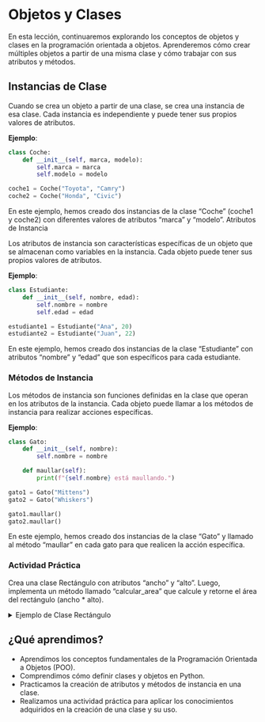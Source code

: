# Objetos y Clases

En esta lección, continuaremos explorando los conceptos de objetos y clases en la programación orientada a objetos. Aprenderemos cómo crear múltiples objetos a partir de una misma clase y cómo trabajar con sus atributos y métodos.

## Instancias de Clase

Cuando se crea un objeto a partir de una clase, se crea una instancia de esa clase. Cada instancia es independiente y puede tener sus propios valores de atributos.

**Ejemplo**:

```python
class Coche:
    def __init__(self, marca, modelo):
        self.marca = marca
        self.modelo = modelo

coche1 = Coche("Toyota", "Camry")
coche2 = Coche("Honda", "Civic")
```
En este ejemplo, hemos creado dos instancias de la clase "Coche" (coche1 y coche2) con diferentes valores de atributos "marca" y "modelo".
Atributos de Instancia

Los atributos de instancia son características específicas de un objeto que se almacenan como variables en la instancia. Cada objeto puede tener sus propios valores de atributos.

**Ejemplo**:

```python
class Estudiante:
    def __init__(self, nombre, edad):
        self.nombre = nombre
        self.edad = edad

estudiante1 = Estudiante("Ana", 20)
estudiante2 = Estudiante("Juan", 22)
```
En este ejemplo, hemos creado dos instancias de la clase "Estudiante" con atributos "nombre" y "edad" que son específicos para cada estudiante.

### Métodos de Instancia

Los métodos de instancia son funciones definidas en la clase que operan en los atributos de la instancia. Cada objeto puede llamar a los métodos de instancia para realizar acciones específicas.

**Ejemplo**:

```python
class Gato:
    def __init__(self, nombre):
        self.nombre = nombre

    def maullar(self):
        print(f"{self.nombre} está maullando.")

gato1 = Gato("Mittens")
gato2 = Gato("Whiskers")

gato1.maullar()
gato2.maullar()
```
En este ejemplo, hemos creado dos instancias de la clase "Gato" y llamado al método "maullar" en cada gato para que realicen la acción específica.

:::{.callout-tip}

### Actividad Práctica

Crea una clase Rectángulo con atributos "ancho" y "alto". Luego, implementa un método llamado "calcular_area" que calcule y retorne el área del rectángulo (ancho * alto).
:::
<details>
<summary>Ejemplo de Clase Rectángulo</summary>

**Resumen**:

En este ejemplo, crearemos una clase llamada "Rectángulo" con atributos "ancho" y "alto". Implementaremos un método llamado "calcular_area" que calculará y retornará el área del rectángulo (ancho * alto). Luego, crearemos dos instancias de la clase "Rectángulo" con diferentes dimensiones y mostraremos el área de cada rectángulo.

**Resolución**:

```python
class Rectangulo:
    def __init__(self, ancho, alto):
        self.ancho = ancho
        self.alto = alto

    def calcular_area(self):
        return self.ancho * self.alto

# Crear dos instancias de Rectangulo
rectangulo1 = Rectangulo(5, 10)
rectangulo2 = Rectangulo(3, 7)

# Calcular el área de cada rectángulo
area1 = rectangulo1.calcular_area()
area2 = rectangulo2.calcular_area()

# Mostrar el área de cada rectángulo
print(f"Área del Rectángulo 1: {area1}")
print(f"Área del Rectángulo 2: {area2}")
```
**Explicación**:

1. Definimos la clase "Rectangulo" con un constructor init que toma dos argumentos: "ancho" y "alto". Estos argumentos se utilizan para inicializar los atributos de instancia "ancho" y "alto".
2. Implementamos un método de instancia llamado "calcular_area" que calcula el área del rectángulo multiplicando el ancho por el alto y lo retorna.
3. Creamos dos instancias de la clase "Rectangulo" con diferentes dimensiones (5x10 y 3x7).
4. Calculamos el área de cada rectángulo llamando al método "calcular_area" en cada instancia.
5. Mostramos el área de cada rectángulo en la consola.
</details>

## ¿Qué aprendimos?

- Aprendimos los conceptos fundamentales de la Programación Orientada a Objetos (POO).
- Comprendimos cómo definir clases y objetos en Python.
- Practicamos la creación de atributos y métodos de instancia en una clase.
- Realizamos una actividad práctica para aplicar los conocimientos adquiridos en la creación de una clase y su uso.